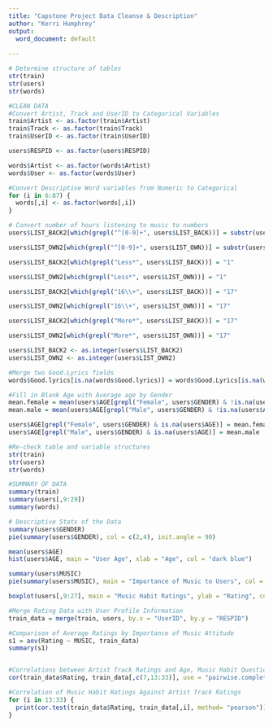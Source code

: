 ---
title: "Capstone Project Data Cleanse & Description"
author: "Kerri Humphrey"
output:
  word_document: default
 
---

```{r, echo=FALSE}
# Determine structure of tables
str(train)
str(users)
str(words)
```


```{r, echo=FALSE}
#CLEAN DATA 
#Convert Artist, Track and UserID to Categorical Variables
train$Artist <- as.factor(train$Artist)
train$Track <- as.factor(train$Track)
train$UserID <- as.factor(train$UserID)

users$RESPID <- as.factor(users$RESPID)

words$Artist <- as.factor(words$Artist)
words$User <- as.factor(words$User)

#Convert Descriptive Word variables from Numeric to Categorical 
for (i in 6:87) {
  words[,i] <- as.factor(words[,i])
}

# Convert number of hours listening to music to numbers
users$LIST_BACK2[which(grepl("^[0-9]+", users$LIST_BACK))] = substr(users$LIST_BACK[which(grepl("^[0-9]+", users$LIST_BACK))], 0, 2)

users$LIST_OWN2[which(grepl("^[0-9]+", users$LIST_OWN))] = substr(users$LIST_OWN[which(grepl("^[0-9]+", users$LIST_OWN))], 0, 2)

users$LIST_BACK2[which(grepl("Less*", users$LIST_BACK))] = "1"

users$LIST_OWN2[which(grepl("Less*", users$LIST_OWN))] = "1"

users$LIST_BACK2[which(grepl("16\\+", users$LIST_BACK))] = "17"

users$LIST_OWN2[which(grepl("16\\+", users$LIST_OWN))] = "17"

users$LIST_BACK2[which(grepl("More*", users$LIST_BACK))] = "17"

users$LIST_OWN2[which(grepl("More*", users$LIST_OWN))] = "17"

users$LIST_BACK2 <- as.integer(users$LIST_BACK2)
users$LIST_OWN2 <- as.integer(users$LIST_OWN2)

#Merge two Good.Lyrics fields
words$Good.lyrics[is.na(words$Good.lyrics)] = words$Good.Lyrics[is.na(words$Good.lyrics)]

```

```{r, echo=FALSE}
#Fill in Blank Age with Average age by Gender
mean.female = mean(users$AGE[grepl("Female", users$GENDER) & !is.na(users$AGE)])
mean.male = mean(users$AGE[grepl("Male", users$GENDER) & !is.na(users$AGE)])

users$AGE[grepl("Female", users$GENDER) & is.na(users$AGE)] = mean.female
users$AGE[grepl("Male", users$GENDER) & is.na(users$AGE)] = mean.male

```

```{r, echo=FALSE}
#Re-check table and variable structures
str(train)
str(users)
str(words)
```

```{r}
#SUMMARY OF DATA
summary(train)
summary(users[,9:29])
summary(words)
```


```{r, echo=FALSE}
# Descriptive Stats of the Data
summary(users$GENDER)
pie(summary(users$GENDER), col = c(2,4), init.angle = 90)

mean(users$AGE)
hist(users$AGE, main = "User Age", xlab = "Age", col = "dark blue")

summary(users$MUSIC)
pie(summary(users$MUSIC), main = "Importance of Music to Users", col = c(4:10), cex = 0.5)

boxplot(users[,9:27], main = "Music Habit Ratings", ylab = "Rating", col = c(2:20))

```

```{r}
#Merge Rating Data with User Profile Information
train_data = merge(train, users, by.x = "UserID", by.y = "RESPID")
```

```{r}
#Comparison of Average Ratings by Importance of Music Attitude
s1 = aov(Rating ~ MUSIC, train_data)
summary(s1)


#Correlations between Artist Track Ratings and Age, Music Habit Questions & Number of Hours spent listenting to music
cor(train_data$Rating, train_data[,c(7,13:33)], use = "pairwise.complete.obs", method = "pearson")

#Correlation of Music Habit Ratings Against Artist Track Ratings
for (i in 13:33) {
  print(cor.test(train_data$Rating, train_data[,i], method= "pearson"))  
}

```
